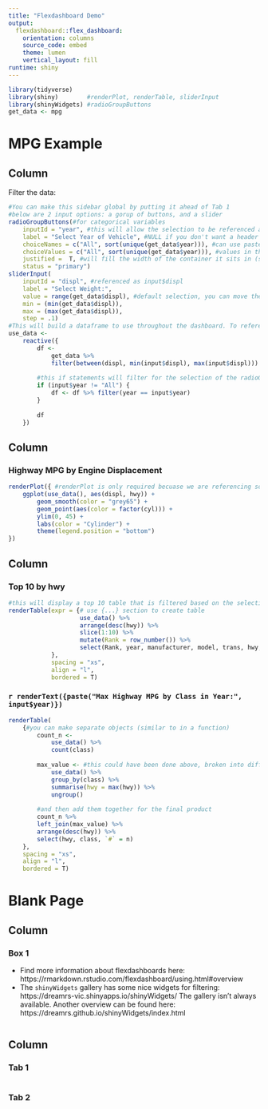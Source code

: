 ```yaml
---
title: "Flexdashboard Demo"
output: 
  flexdashboard::flex_dashboard:
    orientation: columns
    source_code: embed
    theme: lumen
    vertical_layout: fill
runtime: shiny
---
```


```r
library(tidyverse)
library(shiny)        #renderPlot, renderTable, sliderInput
library(shinyWidgets) #radioGroupButtons
get_data <- mpg 
```
MPG Example
=====================================
Column {.sidebar data-width=200} 
-------------------------------------
Filter the data:
```r
#You can make this sidebar global by putting it ahead of Tab 1
#below are 2 input options: a gorup of buttons, and a slider
radioGroupButtons(#for categorical variables
    inputId = "year", #this will allow the selection to be referenced as input$cyl
    label = "Select Year of Vehicle", #NULL if you don't want a header
    choiceNames = c("All", sort(unique(get_data$year))), #can use paste, etc to make nicer display
    choiceValues = c("All", sort(unique(get_data$year))), #values in the data, need to line up with above
    justified =  T, #will fill the width of the container it sits in (sidebar) 
    status = "primary")
sliderInput(
    inputId = "displ", #referenced as input$displ
    label = "Select Weight:",
    value = range(get_data$displ), #default selection, you can move the range around
    min = (min(get_data$displ)),
    max = (max(get_data$displ)),
    step = .1)
#This will build a dataframe to use throughout the dashboard. To reference this dataframe, you will need to be in some reactive element ex: renderText({nrow(use_data())}). This is essentially a function and so you will need to use parentheses at the end like this: use_data() 
use_data <- 
    reactive({
        df <- 
            get_data %>% 
            filter(between(displ, min(input$displ), max(input$displ)))
        
        #this if statements will filter for the selection of the radioGroupButtons
        if (input$year != "All") {
            df <- df %>% filter(year == input$year)
        }
        
        df
    })
```
Column {data-width=450}
-----------------------------------------------------------------------
### Highway MPG by Engine Displacement
```r
renderPlot({ #renderPlot is only required becuase we are referencing someting reactive: use_data(). Otherwise we could just use ggplot(get_data,...)
    ggplot(use_data(), aes(displ, hwy)) +
        geom_smooth(color = "grey65") +
        geom_point(aes(color = factor(cyl))) +
        ylim(0, 45) +
        labs(color = "Cylinder") +
        theme(legend.position = "bottom")
})
```
Column
-----------------------------------------------------------------------
### Top 10 by hwy
```r
#this will display a top 10 table that is filtered based on the selections above
renderTable(expr = {# use {...} section to create table
                    use_data() %>%
                    arrange(desc(hwy)) %>% 
                    slice(1:10) %>% 
                    mutate(Rank = row_number()) %>% 
                    select(Rank, year, manufacturer, model, trans, hwy, fl, class)
            }, 
            spacing = "xs",
            align = "l",
            bordered = T)
```
### `r renderText({paste("Max Highway MPG by Class in Year:", input$year)})`
```r
renderTable(
    {#you can make separate objects (similar to in a function)
        count_n <- 
            use_data() %>% 
            count(class)
        
        max_value <- #this could have been done above, broken into different steps to show how it works
            use_data() %>% 
            group_by(class) %>% 
            summarise(hwy = max(hwy)) %>% 
            ungroup()
        
        #and then add them together for the final product
        count_n %>% 
        left_join(max_value) %>% 
        arrange(desc(hwy)) %>% 
        select(hwy, class, `#` = n)
    }, 
    spacing = "xs", 
    align = "l", 
    bordered = T)
```
Blank Page
=====================================
Column 
-------------------------------------
### Box 1
* Find more information about flexdashboards here:
    https://rmarkdown.rstudio.com/flexdashboard/using.html#overview
* The `shinyWidgets` gallery has some nice widgets for filtering:
    https://dreamrs-vic.shinyapps.io/shinyWidgets/
    The gallery isn't always available. Another overview can be found here:      
    https://dreamrs.github.io/shinyWidgets/index.html
```r
```
   
Column {.tabset}
-------------------------------------
   
### Tab 1
```r
```   
 
### Tab 2
```r
```